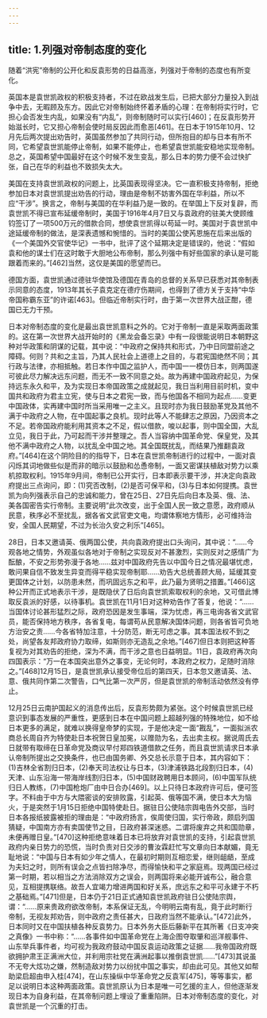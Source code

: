 ```yaml
---
---
---
```

title: 1.列强对帝制态度的变化
---




随着“洪宪”帝制的公开化和反袁形势的日益高涨，列强对于帝制的态度也有所变化。

英国本是袁世凯政权的积极支持者，不过在欧战发生后，已把大部分力量投入到战争中去，无暇顾及东方。因此它对帝制始终怀着矛盾的心理：在帝制将实行时，它担心会否发生内乱，如果没有“内乱”，则帝制随时可以实行[460]；在反袁形势开始滋长时，它又担心帝制会使时局反因此而愈恶[461]。在日本于1915年10月、12月先后两次提出劝告时，英国虽然参加了共同行动，但所抱目的却与日本有所不同，它希望袁世凯能停止帝制，如果不能停止，也希望袁世凯能安稳地实现帝制。总之，英国希望中国最好在这个时候不发生变乱，那么日本的势力便不会过快扩张，自己在华的利益也不致损失太大。

美国在支持袁世凯政权的问题上，比英国表现得坚决。它一直积极支持帝制，拒绝参加日本对袁世凯提出劝告的行动，理由是帝制不妨害外国在华利益，所以不应“干涉”。换言之，帝制与美国的在华利益乃是一致的。在举国上下反对复辟，而袁世凯不得已宣布延缓帝制时，美国于1916年4月7日又与袁政府的驻美大使顾维钧签订了一项500万元的借款合同，想使袁世凯得以苟延一时。美国对于袁世凯中途延缓帝制的做法，是深表遗憾和惋惜的。当时的美国公使芮恩施在后来出版的《一个美国外交官使华记》一书中，批评了这个延期决定是错误的，他说：“假如袁和他的谋士们在这时敢于大胆地公布帝制，那么列强中有好些国家的承认是可能跟着而来的。”[462]当然，这仅是美国的愿望而已。

德国方面，袁世凯通过德驻华使馆及德国在青岛的总督的关系早已获悉对其帝制表示同意的态度，1913年其长子袁克定在德疗伤期间，也得到了德方关于支持“中华帝国称霸东亚”的许诺[463]。但临近帝制实行时，由于第一次世界大战正酣，德国已无力干预。

日本对帝制态度的变化是最出袁世凯意料之外的。它对于帝制一直是采取两面政策的。这在第一次世界大战开始时的《黑龙会备忘录》中有一段很能说明日本朝野这种对华政策和阴谋的记载，其中说：“中政府之保持共和形式，乃中日同盟前途之障碍。何则？共和之主旨，乃其人民社会上道德上之目的，与君宪国绝然不同；其行政与法律，亦相抵触。若日本作中国之监护人，而中国一一模仿日本，则两国遂可彼此尽力解决远东问题，而无不一致不同意之处。故为再建中国政府起见，为保持远东永久和平，及为实现日本帝国政策之成就起见，我日当利用目前时机，变中国共和政府为君主立宪，使与日本之君宪一致，而与他国各不相同为起点……变更中国政体，实再建中国时所当采用唯一之主义。且现时亦为我日鼓励革党及其他不满于中政府之人物，在中国起事之良机。现时此等人不能肆志之原因，乃因资本之不足。若帝国政府能利用其资本之不足，假以借款，唆以起事，则中国全国，大乱立见，我日于此，乃可起而干涉并整理之。吾人当容纳中国革命党、保皇党，及其他不满中政府之人物，以扰乱全中国之地。其全国既扰乱，而结果乃推翻袁政府。”[464]在这个阴险目的的指导下，日本在袁世凯帝制进行的过程中，一面对袁闪烁其词地做些似是而非的暗示以鼓励和怂恿帝制，一面又密谋扶植敌对势力以乘机掠取权利。1915年9月间，帝制已公开实行，日本即表示要干涉，并决定向袁政府提出三点询问，即：(1)究否改制，(2)是否可保平和，(3)与日本如何提携。袁世凯为向列强表示自己的忠诚和能力，曾在25日、27日先后向日本及英、俄、法、美各国密告实行帝制。主要说明“此次改变，出于全国人民一致之意愿，政府顺从民意，秩序必不至扰乱，据各省文武官吏文电，均谓体察地方情形，必可维持治安，全国人民期望，不过为长治久安之利乐”[465]。

28日，日本又邀请英、俄两国公使，共向袁政府提出口头询问，其中说：“……今观各地之情势，外观虽似各地对于帝制之实现反对不甚激烈，实则反对之感情广为酝酿，不安之形势弥漫于各地……兹对中国政府先告以中国今日之情况最堪忧虑，敢问果自信不致发生异变而得平稳实现帝制耶……劝告大总统善顾大局，延缓其变更国体之计划，以防患未然，而巩固远东之和平，此乃最为贤明之措置。”[466]这种公开而正式地表示干涉，是既隐伏了日后向袁世凯索取权利的余地，又可借此博取反袁派的好感，以待事机。袁世凯在11月1日对这种劝告作了答复，他说：“……当国体讨论甚形猛烈之际，政府恐因是发生事端，深为忧虑，再三电询各省文武官员，能否保持地方秩序，各省复电，每谓苟从民意解决国体问题，则各省皆可负地方治安之责……今各省特加注意，十分防范，断无可虑之事。其本国法权不到之处，尚望各友邦政府协力取缔，如斯则亦无造乱之余地。”[467]但日本则把这种答复视为对其劝告的拒绝，深为不满，而干涉之意也日益明显。11日，袁政府再次向四国表示：“万一在本国突出意外之事变，无论何时，本政府之权力，足随时消除之。”[468]12月15日，是袁世凯承认接受帝位后的第四天，日本忽又邀请英、法、意、俄共同作第二次警告，口气比第一次严厉，但是袁世凯的帝制活动依然没有停止。

12月25日云南护国起义的消息传出后，反袁形势颇为紧张。这个时候袁世凯已经意识到事态发展的严重性，更感到日本在中国问题上超越列强的特殊地位，如不给日本更多的满足，就难以换得皇帝梦的实现，于是他决定一面“戡乱”，一面拟派农商总长周自齐为特使赴日本祝贺日皇加冕，以赠勋为名，去出卖主权。据说周氏去日就带有取缔在日革命党及商议早付郑四铁道借款之任务，而且袁世凯请求日本承认帝制所提出之交换条件，也已由国务卿、外交总长示意于日本，其内容如下：(1)吉林全省割归日本，(2)奉天司法权让与日本，(3)津浦铁路北段割归日本，(4)天津、山东沿海一带海岸线割归日本，(5)中国财政聘用日本顾问，(6)中国军队统归日人教练，(7)中国枪炮厂由中日合办[469]。以上只待日本政府许可后，便可签字。不料由于中方与大隈密谈的安排败露，引起英、俄等国不满，使日本大为恼火，于是突然于1月15日拒绝中国特使赴日。据驻日公使陆宗舆电告外交部，当时日本各报纸披露被拒的理由是：“中政府扬言，俟周使归国，实行帝政，颇启列国猜疑，中国南方亦有卖国使节之目，日政府甚深迷惑。二谓将废弃之共和国勋章，未便再赠日皇。”[470]这种拒绝意味着日本已将放弃对袁世凯的支持，引起袁世凯政府内亲日势力的恐慌，当时负责对日交涉的曹汝霖赶忙写文章向日本献媚，竟无耻地说：“中国与日本有如少年之情人，在最初时期则互相恋爱，继则龃龉，至成为夫妇之时，则所有误会之点皆扫除净尽，而得愉快和平之家庭焉。现两国已经过第一时期，若以相当之方法消除双方之误会，则两国将来必能开诚布公，融合意见，互相提携联络。故吾人宜竭力增进两国和好关系，庶远东之和平可永建于不朽之基础焉。”[471]但是，日本仍于21日正式通知袁世凯政府驻日公使陆宗舆，谓：“……原来贵政府欲改帝制，本系保证无乱，今明明云南有乱，竟于此时断行帝制，无视友邦劝告，则中政府之责任甚大，日政府当然不能承认。”[472]此外，日本同时又在中国扶植各种反袁势力。日本外务大臣后藤新平在其所著《日支冲突之真像》一书中称：“……各事件如中国革命党在上海企图夺取肇和巡洋舰事件、山东举兵事件者，均可视为我政府鼓动中国反袁运动政策之证据……我帝国政府既欲拥护肃王正满洲大位，并利用宗社党在满洲起事以推倒袁世凯……”[473]其说虽不无夸大炫功之嫌，然制造敌对势力以纷扰中国之事实，却由此可见。其他又如帮助梁启超由申入桂[474]，在山东操纵中华革命党之反袁军[475]，等等事实，都足以说明日本这种两面政策。袁世凯原认为日本是唯一可乞援的主人，但他逐渐发现日本为自身利益，在其帝制问题上埋设了重重陷阱。日本对帝制态度的变化，对袁世凯是一个沉重的打击。